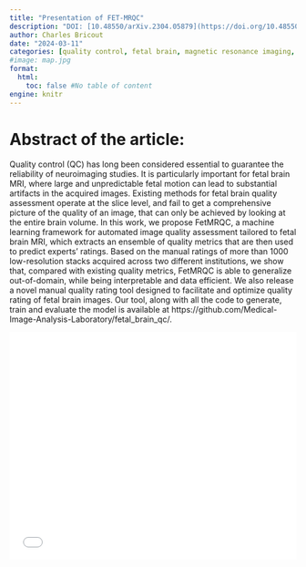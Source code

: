 ```yaml
---
title: "Presentation of FET-MRQC"
description: "DOI: [10.48550/arXiv.2304.05879](https://doi.org/10.48550/arXiv.2304.05879){target='_blank'}"
author: Charles Bricout
date: "2024-03-11"
categories: [quality control, fetal brain, magnetic resonance imaging, T2w]
#image: map.jpg
format:
  html:
    toc: false #No table of content
engine: knitr
---
```


# Abstract of the article:

Quality control (QC) has long been considered essential to guarantee the reliability of neuroimaging studies. It is particularly important for fetal brain MRI, where large and unpredictable fetal motion can lead to substantial artifacts in the acquired images. Existing methods for fetal brain quality assessment operate at the slice level, and fail to get a comprehensive picture of the quality of an image, that can only be achieved by looking at the entire brain volume. In this work, we propose FetMRQC, a machine learning framework for automated image quality assessment tailored to fetal brain MRI, which extracts an ensemble of quality metrics that are then used to predict experts’ ratings. Based on the manual ratings of more than 1000 low-resolution stacks acquired across two different institutions, we show that, compared with existing quality metrics, FetMRQC is able to generalize out-of-domain, while being interpretable and data efficient. We also release a novel manual quality rating tool designed to facilitate and optimize quality rating of fetal brain images. Our tool, along with all the code to generate, train and evaluate the model is available at https://github.com/Medical-Image-Analysis-Laboratory/fetal_brain_qc/.

![](../../pdfs/2024_03_11_Charles_FetMRQC.pdf){width=100% height=400}